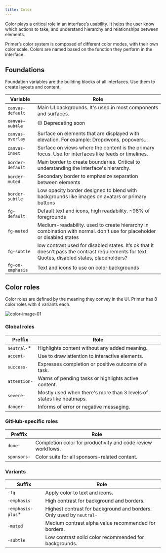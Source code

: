 ```yaml
---
title: Color
---
```


Color plays a critical role in an interface’s usability. It helps the user know which actions to take, and understand hierarchy and relationships between elements.

Primer’s color system is composed of different color modes, with their own color scale. Colors are named based on the function they perform in the interface.



## Foundations
Foundation variables are the building blocks of all interfaces. Use them to create layouts and content.

| Variable | Role |
| -------- | -------- |
| `canvas-default`     | Main UI backgrounds. It's used in most components and surfaces.     |
| ~~`canvas-subtle`~~     | 🟡 Deprecating soon     |
| `canvas-overlay`     | Surface on elements that are displayed with elevation. For example: Dropdwons, popovers...     |
| `canvas-inset`     | Surface on views where the content is the primary focus. Use for interfaces like feeds or timelines.     |
| `border-default`     | Main border to create boundaries. Critical to understanding the interface's hierarchy.    |
| `border-muted`     | Secondary border to emphasize separation between elements     |
| `border-subtle`    | Low opacity border designed to blend with backgrounds like images on avatars or primary buttons     |
| `fg-default`    | Default text and icons, high readability. ~98% of foregrounds      |
| `fg-muted`    | Medium-readability. used to create hierarchy in combination with normal. don't use for placeholder or disabled states      |
| `fg-subtle`    | low contrast used for disabled states. It’s ok that it doesn’t pass the contrast requirements for text.  Quotes, disabled states, placeholders?     |
| `fg-on-emphasis`    | Text and icons to use on color backgrounds     |

## Color roles 
Color roles are defined by the meaning they convey in the UI. Primer has 8 color roles with 4 variants each. 

![color-image-01](https://user-images.githubusercontent.com/6951037/126636938-8674c80c-c9cb-425c-b6d5-d1ddcc742fcb.png)

### Global roles

| Preffix | Role |
| -------- | -------- |
| `neutral-`* | Highlights content without any added meaning. |
| `accent-` | Use to draw attention to interactive elements. |
| `success-` | Expresses completion or positive outcome of a task. |
| `attention-` | Warns of pending tasks or highlights active content.  |
| `severe-` | Mostly used when there's more than 3 levels of states like heatmaps. |
| `danger-` | Informs of error or negative messaging. |

### GitHub-specific roles

| Preffix | Role |
| -------- | -------- |
| `done-` | Completion color for productivity and code review workflows. |
| `sponsors-` | Color suite for all sponsors-related content. |

### Variants

| Suffix | Role |
| -------- | -------- |
| `-fg` | Apply color to text and icons. |
| `-emphasis` | High contrast for background and borders. |
| `-emphasis-plus`* | Highest contrast for background and borders. Only used by `neutral-` |
| `-muted` | Medium contrast alpha value recommended for borders. |
|`-subtle` | Low contrast solid color recommended for backgrounds. |

 